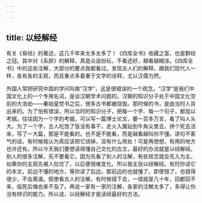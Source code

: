 ```yaml
---
---
---
```

title: 以经解经
---




有关《易经》的著述，这几千年来太多太多了！《四库全书》收藏之富，也是群经之冠。其中对《系辞》的解释，真是众说纷纭，不看还好，越看越糊涂。《四库全书》中的这些注解，大部分的要点我都看过。发现古人们的解释，跟我们现代人一样，各有各的主观，而且重点多着重于文字的诠释，尤以汉儒为然。

外国人常把研究中国的学问叫做“汉学”，这是很错误的一个观念。“汉学”是我们中国文化上的一个专用名词，是谈汉朝学术问题的。汉朝的知识分子处于中国文化空前的大浩劫——秦始皇焚书之后，很多古书都被烧毁。那时候的书，是由当时人背出来的。为了怕有错误，所以当时的知识分子，把每一个字、每一个句子，都加以考据。往往因为一个字的考据，可以写一篇博士论文，要一百多万言，看了叫人头大。为了一个字，古人吃饱了饭没有事干，走火入魔钻到牛角尖里去，拼个死去活来，写了一大篇，那是不能看的。也不是不能看，而是越看越叫你不懂。讲句不客气的话，有时候我认为真应该把它烧掉，没有什么用处！可是再想想，有用的地方也许还有。所以今天我们要想读得懂自己文化的古文，最好的办法就是以经解经。别人的很多注解，先不要看它。因为先看了别人的注解，有些观念就会先入为主。如果你的主观先被人拉住了，以后便很难变化。所以我主张以经解经。有时你读它的本文，前边不懂的地方，等你读了后边，那前边的也就懂了。即使错了，也错得很少，不会离谱。假使看古人的注解，有时候错下去，一错就是几十年，回都回不来，临死后悔也来不及了。再说一家有一家的注解，各家的注解太多了，多得让你没有辨识的能力。所以说，以经解经才是读经最好的方法。